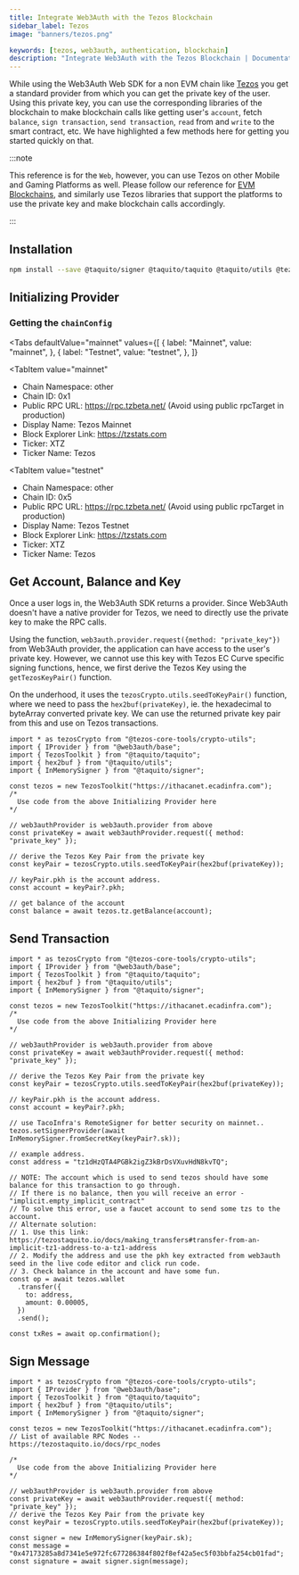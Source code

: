 ```yaml
---
title: Integrate Web3Auth with the Tezos Blockchain
sidebar_label: Tezos
image: "banners/tezos.png"

keywords: [tezos, web3auth, authentication, blockchain]
description: "Integrate Web3Auth with the Tezos Blockchain | Documentation - Web3Auth"
---
```



While using the Web3Auth Web SDK for a non EVM chain like [Tezos](https://tezos.com/) you get a
standard provider from which you can get the private key of the user. Using this private key, you
can use the corresponding libraries of the blockchain to make blockchain calls like getting user's
`account`, fetch `balance`, `sign transaction`, `send transaction`, `read` from and `write` to the
smart contract, etc. We have highlighted a few methods here for getting you started quickly on that.

:::note

This reference is for the `Web`, however, you can use Tezos on other Mobile and Gaming Platforms as
well. Please follow our reference for [EVM Blockchains](/connect-blockchain/evm/), and similarly use
Tezos libraries that support the platforms to use the private key and make blockchain calls
accordingly.

:::

## Installation

```bash npm2yarn
npm install --save @taquito/signer @taquito/taquito @taquito/utils @tezos-core-tools/crypto-utils
```

## Initializing Provider

### Getting the `chainConfig`

<Tabs
 defaultValue="mainnet"
  values={[
    { label: "Mainnet", value: "mainnet", },
    { label: "Testnet", value: "testnet", },
  ]}
>
<TabItem
  value="mainnet"
>

- Chain Namespace: other
- Chain ID: 0x1
- Public RPC URL: https://rpc.tzbeta.net/ (Avoid using public rpcTarget in production)
- Display Name: Tezos Mainnet
- Block Explorer Link: https://tzstats.com
- Ticker: XTZ
- Ticker Name: Tezos

</TabItem>

<TabItem
  value="testnet"
>

- Chain Namespace: other
- Chain ID: 0x5
- Public RPC URL: https://rpc.tzbeta.net/ (Avoid using public rpcTarget in production)
- Display Name: Tezos Testnet
- Block Explorer Link: https://tzstats.com
- Ticker: XTZ
- Ticker Name: Tezos

</TabItem>
</Tabs>

## Get Account, Balance and Key

Once a user logs in, the Web3Auth SDK returns a provider. Since Web3Auth doesn't have a native
provider for Tezos, we need to directly use the private key to make the RPC calls.

Using the function, `web3auth.provider.request({method: "private_key"})` from Web3Auth provider, the
application can have access to the user's private key. However, we cannot use this key with Tezos EC
Curve specific signing functions, hence, we first derive the Tezos Key using the `getTezosKeyPair()`
function.

On the underhood, it uses the `tezosCrypto.utils.seedToKeyPair()` function, where we need to pass
the `hex2buf(privateKey)`, ie. the hexadecimal to byteArray converted private key. We can use the
returned private key pair from this and use on Tezos transactions.

```tsx
import * as tezosCrypto from "@tezos-core-tools/crypto-utils";
import { IProvider } from "@web3auth/base";
import { TezosToolkit } from "@taquito/taquito";
import { hex2buf } from "@taquito/utils";
import { InMemorySigner } from "@taquito/signer";

const tezos = new TezosToolkit("https://ithacanet.ecadinfra.com");
/*
  Use code from the above Initializing Provider here
*/

// web3authProvider is web3auth.provider from above
const privateKey = await web3authProvider.request({ method: "private_key" });

// derive the Tezos Key Pair from the private key
const keyPair = tezosCrypto.utils.seedToKeyPair(hex2buf(privateKey));

// keyPair.pkh is the account address.
const account = keyPair?.pkh;

// get balance of the account
const balance = await tezos.tz.getBalance(account);
```

## Send Transaction

```tsx
import * as tezosCrypto from "@tezos-core-tools/crypto-utils";
import { IProvider } from "@web3auth/base";
import { TezosToolkit } from "@taquito/taquito";
import { hex2buf } from "@taquito/utils";
import { InMemorySigner } from "@taquito/signer";

const tezos = new TezosToolkit("https://ithacanet.ecadinfra.com");
/*
  Use code from the above Initializing Provider here
*/

// web3authProvider is web3auth.provider from above
const privateKey = await web3authProvider.request({ method: "private_key" });

// derive the Tezos Key Pair from the private key
const keyPair = tezosCrypto.utils.seedToKeyPair(hex2buf(privateKey));

// keyPair.pkh is the account address.
const account = keyPair?.pkh;

// use TacoInfra's RemoteSigner for better security on mainnet..
tezos.setSignerProvider(await InMemorySigner.fromSecretKey(keyPair?.sk));

// example address.
const address = "tz1dHzQTA4PGBk2igZ3kBrDsVXuvHdN8kvTQ";

// NOTE: The account which is used to send tezos should have some balance for this transaction to go through.
// If there is no balance, then you will receive an error - "implicit.empty_implicit_contract"
// To solve this error, use a faucet account to send some tzs to the account.
// Alternate solution:
// 1. Use this link: https://tezostaquito.io/docs/making_transfers#transfer-from-an-implicit-tz1-address-to-a-tz1-address
// 2. Modify the address and use the pkh key extracted from web3auth seed in the live code editor and click run code.
// 3. Check balance in the account and have some fun.
const op = await tezos.wallet
  .transfer({
    to: address,
    amount: 0.00005,
  })
  .send();

const txRes = await op.confirmation();
```

## Sign Message

```tsx
import * as tezosCrypto from "@tezos-core-tools/crypto-utils";
import { IProvider } from "@web3auth/base";
import { TezosToolkit } from "@taquito/taquito";
import { hex2buf } from "@taquito/utils";
import { InMemorySigner } from "@taquito/signer";

const tezos = new TezosToolkit("https://ithacanet.ecadinfra.com");
// List of available RPC Nodes -- https://tezostaquito.io/docs/rpc_nodes

/*
  Use code from the above Initializing Provider here
*/

// web3authProvider is web3auth.provider from above
const privateKey = await web3authProvider.request({ method: "private_key" });
// derive the Tezos Key Pair from the private key
const keyPair = tezosCrypto.utils.seedToKeyPair(hex2buf(privateKey));

const signer = new InMemorySigner(keyPair.sk);
const message = "0x47173285a8d7341e5e972fc677286384f802f8ef42a5ec5f03bbfa254cb01fad";
const signature = await signer.sign(message);
```
